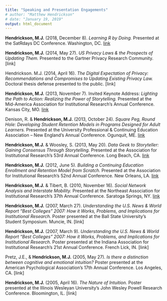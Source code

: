 ```yaml
---
title: "Speaking and Presentation Engagements"
# author: "Matthew Hendrickson"
# date: "January 19, 2019"
output: html_document
---
```

   


**Hendrickson, M.J.** (2018, December 8). *Learning R by Doing.* Presented at the SatRdays DC Conference. Washington, DC. [link](http://bit.ly/satRday2018mh)

**Hendrickson, M.J.** (2014, May 27). *US Privacy Laws & the Prospects of Updating Them.* Presented to the Gartner Privacy Research Community. [link]

Hendrickson. M.J. (2014, April 16). *The Digital Expectation of Privacy: Recommendations and Compromises to Updating Existing Privacy Law.* Doctoral thesis defense presented to the public. [link]

**Hendrickson, M.J.** (2013, November 7). Invited Keynote Address: *Lighting the Path to Action: Realizing the Power of Storytelling.* Presented at the Mid-America Association for Institutional Research’s Annual Conference. Kansas City, MO. [link](http://www.slideshare.net/mjhendrickson/midair-2013-keynote-lighting-the-path-to-action-st)

Denison, R. & **Hendrickson, M.J.** (2013, October 24). *Square Peg, Round Hole: Developing Student Retention Models in Programs Designed for Adult Learners.* Presented at the University Professional & Continuing Education Association – New England’s Annual Conference. Ogunquit, ME. [link](http://www.slideshare.net/slideshow/embed_code/27760275)

**Hendrickson, M.J.** & Woosley, S. (2013, May 20). *Data Geek to Storyteller: Gaining Consensus Through Storytelling.* Presented at the Association for Institutional Research’s 53rd Annual Conference. Long Beach, CA. [link](http://www.slideshare.net/mjhendrickson/air-2013-data-geek-to-storyteller)

**Hendrickson, M.J.** (2012, June 5). *Building a Continuing Education Enrollment and Retention Model from Scratch.* Presented at the Association for Institutional Research’s 52nd Annual Conference. New Orleans, LA. [link](http://www.slideshare.net/mjhendrickson/air-2012-enrollment-retention-06052012)

**Hendrickson, M.J.** & Tibert, B. (2010, November 16). *Social Network Analysis and Interstate Mobility.* Presented at the Northeast Association for Institutional Research’s 37th Annual Conference. Saratoga Springs, NY. [link](http://neair.site-ym.com/resource/resmgr/confpapers2010/Hendrickson___Tibert_NEAIR_2.pdf)

**Hendrickson, M.J.** (2007, March 27). *Understanding the U.S. News & World Report “Best Colleges” 2007: How it Works, Problems, and Implications for Institutional Research.* Poster presented at the Ball State University’s Student Symposium. Muncie, IN. [link]

**Hendrickson, M.J.** (2007, March 9). *Understanding the U.S. News & World Report “Best Colleges” 2007: How it Works, Problems, and Implications for Institutional Research.* Poster presented at the Indiana Association for Institutional Research’s 21st Annual Conference. French Lick, IN. [link]

Pretz, J.E., & **Hendrickson, M.J.** (2005, May 27). *Is there a distinction between cognitive and emotional intuition?*  Poster presented at the American Psychological Association’s 17th Annual Conference. Los Angeles, CA. [link]

**Hendrickson, M.J.** (2005, April 16). *The Nature of Intuition.* Poster presented at the Illinois Wesleyan University’s John Wesley Powell Research Conference. Bloomington, IL. [link]
